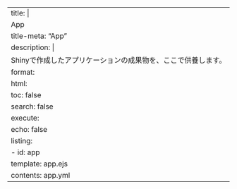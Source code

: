 ---
title: |
  [App]{.libre-baskerville-bold}
title-meta: "App"
description: |
  Shinyで作成したアプリケーションの成果物を、ここで供養します。
format:
  html:
    toc: false
search: false
execute:
  echo: false
listing:
  - id: app
    template: app.ejs
    contents: app.yml
---